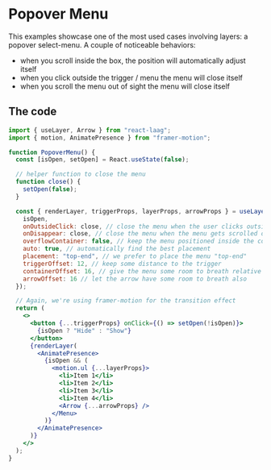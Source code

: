 
<Meta title="Popover Menu" />

# Popover Menu

This examples showcase one of the most used cases involving layers: a popover select-menu.
A couple of noticeable behaviors:

- when you scroll inside the box, the position will automatically adjust itself
- when you click outside the trigger / menu the menu will close itself
- when you scroll the menu out of sight the menu will close itself

<ScrollBox>
  <PopoverMenu />
</ScrollBox>

## The code

```jsx
import { useLayer, Arrow } from "react-laag";
import { motion, AnimatePresence } from "framer-motion";

function PopoverMenu() {
  const [isOpen, setOpen] = React.useState(false);

  // helper function to close the menu
  function close() {
    setOpen(false);
  }

  const { renderLayer, triggerProps, layerProps, arrowProps } = useLayer({
    isOpen,
    onOutsideClick: close, // close the menu when the user clicks outside
    onDisappear: close, // close the menu when the menu gets scrolled out of sight
    overflowContainer: false, // keep the menu positioned inside the container
    auto: true, // automatically find the best placement
    placement: "top-end", // we prefer to place the menu "top-end"
    triggerOffset: 12, // keep some distance to the trigger
    containerOffset: 16, // give the menu some room to breath relative to the container
    arrowOffset: 16 // let the arrow have some room to breath also
  });

  // Again, we're using framer-motion for the transition effect
  return (
    <>
      <button {...triggerProps} onClick={() => setOpen(!isOpen)}>
        {isOpen ? "Hide" : "Show"}
      </button>
      {renderLayer(
        <AnimatePresence>
          {isOpen && (
            <motion.ul {...layerProps}>
              <li>Item 1</li>
              <li>Item 2</li>
              <li>Item 3</li>
              <li>Item 4</li>
              <Arrow {...arrowProps} />
            </Menu>
          )}
        </AnimatePresence>
      )}
    </>
  );
}
```

